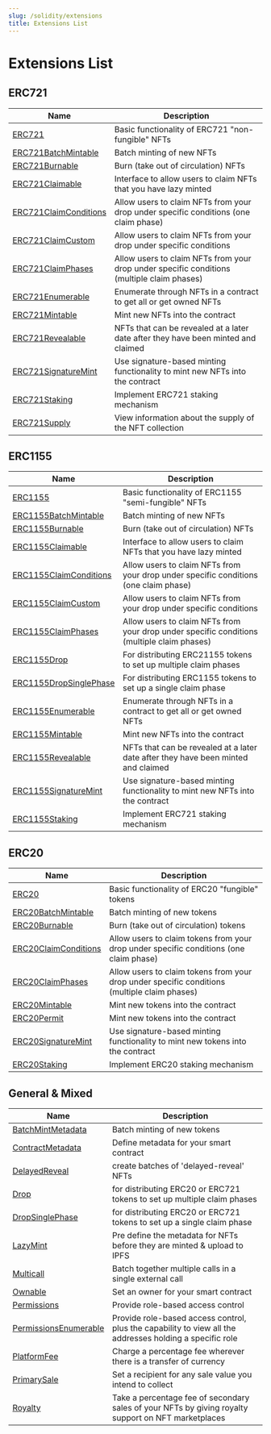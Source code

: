 ```yaml
---
slug: /solidity/extensions
title: Extensions List
---
```


# Extensions List

## ERC721

| Name                                                                | Description                                                                                |
| ------------------------------------------------------------------- | ------------------------------------------------------------------------------------------ |
| [ERC721](/solidity/extensions/erc721)                               | Basic functionality of ERC721 "non-fungible" NFTs                                          |
| [ERC721BatchMintable](/solidity/extensions/erc721batchmintable)     | Batch minting of new NFTs                                                                  |
| [ERC721Burnable](/solidity/extensions/erc721burnable)               | Burn (take out of circulation) NFTs                                                        |
| [ERC721Claimable](/solidity/extensions/erc721claimable)             | Interface to allow users to claim NFTs that you have lazy minted                           |
| [ERC721ClaimConditions](/solidity/extensions/erc721claimconditions) | Allow users to claim NFTs from your drop under specific conditions (one claim phase)       |
| [ERC721ClaimCustom](/solidity/extensions/erc721claimcustom)         | Allow users to claim NFTs from your drop under specific conditions                         |
| [ERC721ClaimPhases](/solidity/extensions/erc721claimphases)         | Allow users to claim NFTs from your drop under specific conditions (multiple claim phases) |
| [ERC721Enumerable](/solidity/extensions/erc721enumerable)           | Enumerate through NFTs in a contract to get all or get owned NFTs                          |
| [ERC721Mintable](/solidity/extensions/erc721mintable)               | Mint new NFTs into the contract                                                            |
| [ERC721Revealable](/solidity/extensions/erc721revealable)           | NFTs that can be revealed at a later date after they have been minted and claimed          |
| [ERC721SignatureMint](/solidity/extensions/erc721signaturemint)     | Use signature-based minting functionality to mint new NFTs into the contract               |
| [ERC721Staking](/solidity/extensions/erc721staking)                 | Implement ERC721 staking mechanism                                                         |
| [ERC721Supply](/solidity/extensions/erc721supply)                   | View information about the supply of the NFT collection                                    |

## ERC1155

| Name                                                                  | Description                                                                                |
| --------------------------------------------------------------------- | ------------------------------------------------------------------------------------------ |
| [ERC1155](/solidity/extensions/erc1155)                               | Basic functionality of ERC1155 "semi-fungible" NFTs                                        |
| [ERC1155BatchMintable](/solidity/extensions/erc1155batchmintable)     | Batch minting of new NFTs                                                                  |
| [ERC1155Burnable](/solidity/extensions/erc1155burnable)               | Burn (take out of circulation) NFTs                                                        |
| [ERC1155Claimable](/solidity/extensions/erc1155claimable)             | Interface to allow users to claim NFTs that you have lazy minted                           |
| [ERC1155ClaimConditions](/solidity/extensions/erc1155claimconditions) | Allow users to claim NFTs from your drop under specific conditions (one claim phase)       |
| [ERC1155ClaimCustom](/solidity/extensions/erc1155claimcustom)         | Allow users to claim NFTs from your drop under specific conditions                         |
| [ERC1155ClaimPhases](/solidity/extensions/erc1155claimphases)         | Allow users to claim NFTs from your drop under specific conditions (multiple claim phases) |
| [ERC1155Drop](/solidity/extensions/erc1155drop)                       | For distributing ERC21155 tokens to set up multiple claim phases                           |
| [ERC1155DropSinglePhase](/solidity/extensions/erc1155dropsinglephase) | For distributing ERC1155 tokens to set up a single claim phase                             |
| [ERC1155Enumerable](/solidity/extensions/erc1155enumerable)           | Enumerate through NFTs in a contract to get all or get owned NFTs                          |
| [ERC1155Mintable](/solidity/extensions/erc1155mintable)               | Mint new NFTs into the contract                                                            |
| [ERC1155Revealable](/solidity/extensions/erc1155revealable)           | NFTs that can be revealed at a later date after they have been minted and claimed          |
| [ERC1155SignatureMint](/solidity/extensions/erc1155signaturemint)     | Use signature-based minting functionality to mint new NFTs into the contract               |
| [ERC1155Staking](/solidity/extensions/erc1155staking)                 | Implement ERC721 staking mechanism                                                         |

## ERC20

| Name                                                              | Description                                                                                  |
| ----------------------------------------------------------------- | -------------------------------------------------------------------------------------------- |
| [ERC20](/solidity/extensions/erc20)                               | Basic functionality of ERC20 "fungible" tokens                                               |
| [ERC20BatchMintable](/solidity/extensions/erc20batchmintable)     | Batch minting of new tokens                                                                  |
| [ERC20Burnable](/solidity/extensions/erc20burnable)               | Burn (take out of circulation) tokens                                                        |
| [ERC20ClaimConditions](/solidity/extensions/erc20claimconditions) | Allow users to claim tokens from your drop under specific conditions (one claim phase)       |
| [ERC20ClaimPhases](/solidity/extensions/erc20claimphases)         | Allow users to claim tokens from your drop under specific conditions (multiple claim phases) |
| [ERC20Mintable](/solidity/extensions/erc20mintable)               | Mint new tokens into the contract                                                            |
| [ERC20Permit](/solidity/extensions/erc20permit)                   | Mint new tokens into the contract                                                            |
| [ERC20SignatureMint](/solidity/extensions/erc20signaturemint)     | Use signature-based minting functionality to mint new tokens into the contract               |
| [ERC20Staking](/solidity/extensions/erc20staking)                 | Implement ERC20 staking mechanism                                                            |

## General & Mixed

| Name                                                                | Description                                                                                              |
| ------------------------------------------------------------------- | -------------------------------------------------------------------------------------------------------- |
| [BatchMintMetadata](/solidity/extensions/batchmintmetadata)         | Batch minting of new tokens                                                                              |
| [ContractMetadata](/solidity/extensions/contractmetadata)           | Define metadata for your smart contract                                                                  |
| [DelayedReveal](/solidity/extensions/delayedreveal)                 | create batches of 'delayed-reveal' NFTs                                                                  |
| [Drop](/solidity/extensions/drop)                                   | for distributing ERC20 or ERC721 tokens to set up multiple claim phases                                  |
| [DropSinglePhase](/solidity/extensions/dropsinglephase)             | for distributing ERC20 or ERC721 tokens to set up a single claim phase                                   |
| [LazyMint](/solidity/extensions/lazymint)                           | Pre define the metadata for NFTs before they are minted & upload to IPFS                                 |
| [Multicall](/solidity/extensions/multicall)                         | Batch together multiple calls in a single external call                                                  |
| [Ownable](/solidity/extensions/ownable)                             | Set an owner for your smart contract                                                                     |
| [Permissions](/solidity/extensions/permissions)                     | Provide role-based access control                                                                        |
| [PermissionsEnumerable](/solidity/extensions/permissionsenumerable) | Provide role-based access control, plus the capability to view all the addresses holding a specific role |
| [PlatformFee](/solidity/extensions/platformfee)                     | Charge a percentage fee wherever there is a transfer of currency                                         |
| [PrimarySale](/solidity/extensions/primarysale)                     | Set a recipient for any sale value you intend to collect                                                 |
| [Royalty](/solidity/extensions/royalty)                             | Take a percentage fee of secondary sales of your NFTs by giving royalty support on NFT marketplaces      |
